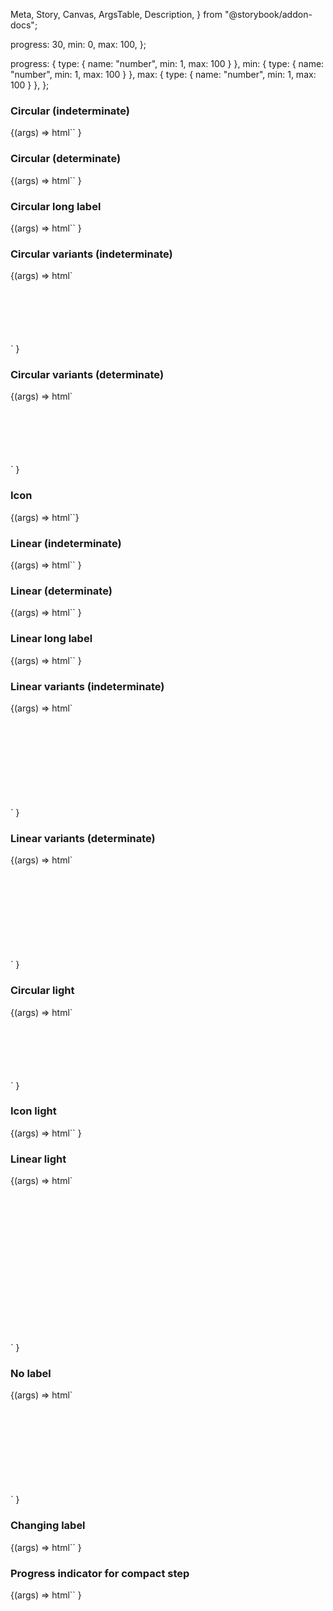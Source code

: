   Meta,
  Story,
  Canvas,
  ArgsTable,
  Description,
} from "@storybook/addon-docs";

<Meta title="Web Components/Loading" component="ic-loading-indicator" />

<Description markdown={readme} />

  progress: 30,
  min: 0,
  max: 100,
};

  progress: { type: { name: "number", min: 1, max: 100 } },
  min: { type: { name: "number", min: 1, max: 100 } },
  max: { type: { name: "number", min: 1, max: 100 } },
};

### Circular (indeterminate)

<Canvas>
  <Story name="Circular (indeterminate)" parameters={{ loki: { skip: true } }}>
    {(args) =>
      html`<ic-loading-indicator label="Loading..."></ic-loading-indicator>`
    }
  </Story>
</Canvas>

### Circular (determinate)

<Canvas>
  <Story
    name="Circular (determinate)"
    args={defaultArgs}
    argTypes={defaultArgTypes}
    parameters={{ loki: { skip: true } }}
  >
    {(args) =>
      html`<ic-loading-indicator
        progress="${args.progress}"
        min="${args.min}"
        max="${args.max}"
        label="Loading..."
      ></ic-loading-indicator>`
    }
  </Story>
</Canvas>

### Circular long label

<Canvas>
  <Story name="Circular long label" parameters={{ loki: { skip: true } }}>
    {(args) =>
      html`<ic-loading-indicator
        label="This is a label for a loading indicator that is indeterminate and should wrap onto more than one line when it gets too long"
      ></ic-loading-indicator>`
    }
  </Story>
</Canvas>

### Circular variants (indeterminate)

<Canvas>
  <Story
    name="Circular variants (indeterminate)"
    parameters={{ loki: { skip: true } }}
  >
    {(args) =>
      html`<div style="display: grid; gap: 50px;">
        <ic-loading-indicator label="Small" size="small"></ic-loading-indicator>
        <ic-loading-indicator label="Default"></ic-loading-indicator>
        <ic-loading-indicator label="Large" size="large"></ic-loading-indicator>
      </div>`
    }
  </Story>
</Canvas>

### Circular variants (determinate)

<Canvas>
  <Story
    name="Circular variants (determinate)"
    args={defaultArgs}
    argTypes={defaultArgTypes}
    parameters={{ loki: { skip: true } }}
  >
    {(args) =>
      html`<div style="display: grid; gap: 50px;">
        <ic-loading-indicator
          progress="${args.progress}"
          min="${args.min}"
          max="${args.max}"
          label="Small"
          size="small"
        ></ic-loading-indicator>
        <ic-loading-indicator
          progress="${args.progress}"
          min="${args.min}"
          max="${args.max}"
          label="Default"
        ></ic-loading-indicator>
        <ic-loading-indicator
          progress="${args.progress}"
          min="${args.min}"
          max="${args.max}"
          label="Large"
          size="large"
        ></ic-loading-indicator>
      </div>`
    }
  </Story>
</Canvas>

### Icon

<Canvas>
  <Story name="Icon" parameters={{ loki: { skip: true } }}>
    {(args) => html`<ic-loading-indicator size="icon"></ic-loading-indicator>`}
  </Story>
</Canvas>

### Linear (indeterminate)

<Canvas>
  <Story name="Linear (indeterminate)" parameters={{ loki: { skip: true } }}>
    {(args) =>
      html`<ic-loading-indicator
        label="Loading..."
        type="linear"
      ></ic-loading-indicator>`
    }
  </Story>
</Canvas>

### Linear (determinate)

<Canvas>
  <Story
    name="Linear (determinate)"
    args={defaultArgs}
    argTypes={defaultArgTypes}
    parameters={{ loki: { skip: true } }}
  >
    {(args) =>
      html`<ic-loading-indicator
        progress="${args.progress}"
        min="${args.min}"
        max="${args.max}"
        label="Progress"
        type="linear"
      ></ic-loading-indicator>`
    }
  </Story>
</Canvas>

### Linear long label

<Canvas>
  <Story name="Linear long label" parameters={{ loki: { skip: true } }}>
    {(args) =>
      html`<ic-loading-indicator
        type="linear"
        label="This is a label for a loading indicator that is indeterminate and should wrap onto more than one line when it gets too long"
      ></ic-loading-indicator>`
    }
  </Story>
</Canvas>

### Linear variants (indeterminate)

<Canvas>
  <Story
    name="Linear variants (indeterminate)"
    parameters={{ loki: { skip: true } }}
  >
    {(args) =>
      html`<div style="display: grid; gap: 50px;">
        <ic-loading-indicator
          label="Small"
          size="small"
          type="linear"
        ></ic-loading-indicator>
        <ic-loading-indicator
          label="Default"
          type="linear"
        ></ic-loading-indicator>
        <ic-loading-indicator
          label="Large"
          size="large"
          type="linear"
        ></ic-loading-indicator>
        <ic-loading-indicator
          label="Full-width"
          size="default"
          type="linear"
          full-width="true"
        ></ic-loading-indicator>
      </div>`
    }
  </Story>
</Canvas>

### Linear variants (determinate)

<Canvas>
  <Story
    name="Linear variants (determinate)"
    args={defaultArgs}
    argTypes={defaultArgTypes}
    parameters={{ loki: { skip: true } }}
  >
    {(args) =>
      html`<div style="display: grid; gap: 50px;">
        <ic-loading-indicator
          progress="${args.progress}"
          min="${args.min}"
          max="${args.max}"
          label="Small"
          size="small"
          type="linear"
        ></ic-loading-indicator>
        <ic-loading-indicator
          progress="${args.progress}"
          min="${args.min}"
          max="${args.max}"
          label="Default"
          type="linear"
        ></ic-loading-indicator>
        <ic-loading-indicator
          progress="${args.progress}"
          min="${args.min}"
          max="${args.max}"
          label="Large"
          size="large"
          type="linear"
        ></ic-loading-indicator>
        <ic-loading-indicator
          progress="${args.progress}"
          min="${args.min}"
          max="${args.max}"
          label="Full-width"
          size="default"
          type="linear"
          full-width="true"
        ></ic-loading-indicator>
      </div>`
    }
  </Story>
</Canvas>

### Circular light

<Canvas>
  <Story
    name="Circular light"
    parameters={{ backgrounds: { default: "dark" }, loki: { skip: true } }}
  >
    {(args) =>
      html`<div style="display: grid; gap: 50px;">
        <ic-loading-indicator
          label="Small"
          size="small"
          appearance="light"
        ></ic-loading-indicator>
        <ic-loading-indicator
          label="Default"
          appearance="light"
        ></ic-loading-indicator>
        <ic-loading-indicator
          label="Large"
          size="large"
          appearance="light"
        ></ic-loading-indicator>
      </div>`
    }
  </Story>
</Canvas>

### Icon light

<Canvas>
  <Story
    name="Icon light"
    parameters={{ backgrounds: { default: "dark" }, loki: { skip: true } }}
  >
    {(args) =>
      html`<ic-loading-indicator
        size="icon"
        appearance="light"
      ></ic-loading-indicator>`
    }
  </Story>
</Canvas>

### Linear light

<Canvas>
  <Story
    name="Linear light"
    parameters={{ backgrounds: { default: "dark" }, loki: { skip: true } }}
    args={defaultArgs}
    argTypes={defaultArgTypes}
  >
    {(args) =>
      html`<div style="display: grid; gap: 50px;">
        <ic-loading-indicator
          label="Default"
          type="linear"
          appearance="light"
        ></ic-loading-indicator>
        <ic-loading-indicator
          label="Large"
          size="large"
          type="linear"
          appearance="light"
        ></ic-loading-indicator>
        <ic-loading-indicator
          label="Full-width"
          type="linear"
          full-width="true"
          appearance="light"
        ></ic-loading-indicator>
        <ic-loading-indicator
          progress="${args.progress}"
          min="${args.min}"
          max="${args.max}"
          label="Default"
          type="linear"
          appearance="light"
        ></ic-loading-indicator>
        <ic-loading-indicator
          progress="${args.progress}"
          min="${args.min}"
          max="${args.max}"
          label="Large"
          size="large"
          type="linear"
          appearance="light"
        ></ic-loading-indicator>
        <ic-loading-indicator
          progress="${args.progress}"
          min="${args.min}"
          max="${args.max}"
          label="Full-width"
          type="linear"
          full-width="true"
          appearance="light"
        ></ic-loading-indicator>
      </div>`
    }
  </Story>
</Canvas>

### No label

<Canvas>
  <Story
    name="No label"
    parameters={{ loki: { skip: true } }}
    args={defaultArgs}
    argTypes={defaultArgTypes}
  >
    {(args) =>
      html`<div style="display: grid; gap: 50px;">
        <ic-loading-indicator description="Loading"></ic-loading-indicator
        ><ic-loading-indicator
          progress="${args.progress}"
          min="${args.min}"
          max="${args.max}"
          description="Loading"
        ></ic-loading-indicator
        ><ic-loading-indicator
          description="Loading"
          type="linear"
        ></ic-loading-indicator
        ><ic-loading-indicator
          progress="${args.progress}"
          min="${args.min}"
          max="${args.max}"
          description="Loading"
          type="linear"
        ></ic-loading-indicator>
      </div>`
    }
  </Story>
</Canvas>

### Changing label

<Canvas>
  <Story name="Changing label" parameters={{ loki: { skip: true } }}>
    {(args) =>
      html`<ic-loading-indicator
        label="Loading.../Still loading..."
        label-duration="4000"
      ></ic-loading-indicator>`
    }
  </Story>
</Canvas>

### Progress indicator for compact step

<Canvas>
  <Story
    name="Progress indicator for compact step"
    args={defaultArgs}
    argTypes={defaultArgTypes}
    parameters={{ loki: { skip: true } }}
  >
    {(args) =>
      html`<ic-loading-indicator
        size="small"
        inner-label="3"
        progress="${args.progress}"
        min="${args.min}"
        max="${args.max}"
      ></ic-loading-indicator>`
    }
  </Story>
</Canvas>
